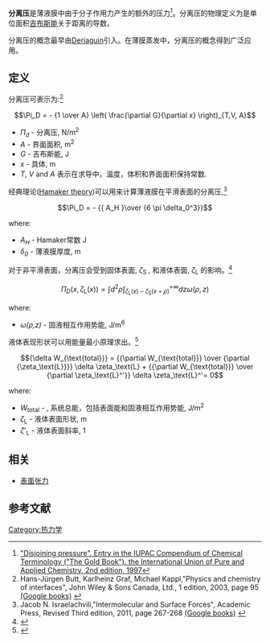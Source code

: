 '''分离压'''是薄液膜中由于分子作用力产生的额外的压力<ref>[http://goldbook.iupac.org/goldbook/D01790.html "Disjoining pressure". Entry in the IUPAC Compendium of Chemical Terminology ("The Gold Book"), the International Union of Pure and Applied Chemistry, 2nd edition, 1997]{{Dead link|date=2019年10月 |bot=InternetArchiveBot |fix-attempted=yes }}</ref>。分离压的物理定义为是单位面积[[吉布斯能|吉布斯能]]关于距离的导数。

分离压的概念最早由[[Derjaguin|Derjaguin]]引入。在薄膜蒸发中，分离压的概念得到广泛应用。

== 定义 ==
分离压可表示为:<ref name="Butt">Hans-Jürgen Butt, Karlheinz Graf, Michael Kappl,"Physics and chemistry of interfaces", John Wiley & Sons Canada, Ltd., 1 edition, 2003, page 95 [http://books.google.ca/books?id=r-IpcdGJMJEC&pg=PA95&lpg=PA95&dq=%22Disjoining+pressure%22&source=bl&ots=0DXcKQSLCS&sig=ZJmRRnMUld3DQq4WYI_tNjkWrC4&hl=en&ei=tS3uSvC3HoHJlAeOkNX_BA&sa=X&oi=book_result&ct=result&resnum=5&ved=0CB0Q6AEwBDgU#v=onepage&q=%22Disjoining%20pressure%22&f=false (Google books)] {{Wayback|url=http://books.google.ca/books?id=r-IpcdGJMJEC&pg=PA95&lpg=PA95&dq=%22Disjoining+pressure%22&source=bl&ots=0DXcKQSLCS&sig=ZJmRRnMUld3DQq4WYI_tNjkWrC4&hl=en&ei=tS3uSvC3HoHJlAeOkNX_BA&sa=X&oi=book_result&ct=result&resnum=5&ved=0CB0Q6AEwBDgU#v=onepage&q=%22Disjoining%20pressure%22&f=false |date=20141205163944 }}</ref>

:<math>\Pi_D = - {1 \over A} \left( \frac{\partial G}{\partial x} \right)_{T,V, A} </math>

* ''Π<sub>d</sub>'' - 分离压, N/m<sup>2</sup>
* ''A'' - 界面面积, m<sup>2</sup>
* ''G'' - 吉布斯能, J
* ''x'' - 具体, m
*  ''T'', ''V'' and ''A'' 表示在求导中，温度，体积和界面面积保持常数.

经典理论([[Hamaker_theory|Hamaker theory]])可以用来计算薄液膜在平滑表面的分离压,<ref name="Israelachvili">Jacob N. Israelachvili,"Intermolecular and Surface Forces", Academic Press, Revised Third edition, 2011, page 267-268 [https://books.google.com/books?id=vgyBJbtNOcoC&printsec=frontcover&dq=Intermolecular+and+Surface+Forces+3rd+edition&hl=en&sa=X&ei=2ksfVcrlJsHCsAXBhIOwAQ&ved=0CB4Q6AEwAA#v=onepage&q=Intermolecular%20and%20Surface%20Forces%203rd%20edition&f=false (Google books)] {{Wayback|url=https://books.google.com/books?id=vgyBJbtNOcoC&printsec=frontcover&dq=Intermolecular+and+Surface+Forces+3rd+edition&hl=en&sa=X&ei=2ksfVcrlJsHCsAXBhIOwAQ&ved=0CB4Q6AEwAA#v=onepage&q=Intermolecular%20and%20Surface%20Forces%203rd%20edition&f=false |date=20200710030938 }}</ref>
:<math>\Pi_D = - {{ A_H }\over {6 \pi \delta_0^3}}  </math>

where:
* ''A<sub>H</sub>'' - Hamaker常数 J
* ''δ<sub>0</sub>'' - 薄液膜厚度, m

对于非平滑表面，分离压会受到固体表面, ''ζ''<sub>S</sub> , 和液体表面, ''ζ''<sub>L</sub> 的影响。<ref name = "Robbins">{{Cite web |url=http://journals.aps.org/pra/abstract/10.1103/PhysRevA.43.4344 |title=Mark O. Robbins, David, Andelman, and Jean-François Joanny, Phys. Rev. A 43, 4344, (1991) |accessdate=2015-07-14 |archive-date=2020-07-10 |archive-url=https://web.archive.org/web/20200710030924/https://journals.aps.org/pra/abstract/10.1103/PhysRevA.43.4344 |dead-url=no }}</ref>
:<math>{\Pi_D (x,{{\zeta}_{\text{L}}(x)})}= \int d^2 \rho {\int_{\zeta_\text{L} (x) - \zeta_\text{S} (x+\rho)}^{+\infty}} dz \omega(\rho,z) </math>

where:
* ''ω(ρ,z)'' - 固液相互作用势能, J/m<sup>6</sup>
液体表现形状可以用能量最小原理求出。<ref>{{Cite web |url=http://pubs.acs.org/doi/abs/10.1021/nl5037066 |title=Han Hu, Christopher R. Weinberger, and Ying Sun Nano Lett., 14 (12), pp 7131–7137 (2014) |accessdate=2015-07-14 |archive-date=2020-07-10 |archive-url=https://web.archive.org/web/20200710030943/https://pubs.acs.org/doi/abs/10.1021/nl5037066 |dead-url=no }}</ref>
:<math> {\delta W_{\text{total}}} = {{\partial W_{\text{total}}} \over {\partial {\zeta_\text{L}}}} \delta \zeta_\text{L} + {{\partial W_{\text{total}}} \over {\partial \zeta_\text{L}^'}} \delta \zeta_\text{L}^'= 0 </math>

where:
* ''W''<sub>total</sub> - , 系统总能，包括表面能和固液相互作用势能, J/m<sup>2</sup>
* ''ζ''<sub>L</sub> - 液体表面形状, m
* ''ζ'''<sub>L</sub> - 液体表面斜率, 1

== 相关 ==
*[[表面张力|表面张力]]

== 参考文献 ==
<references/>

[[Category:热力学|Category:热力学]]